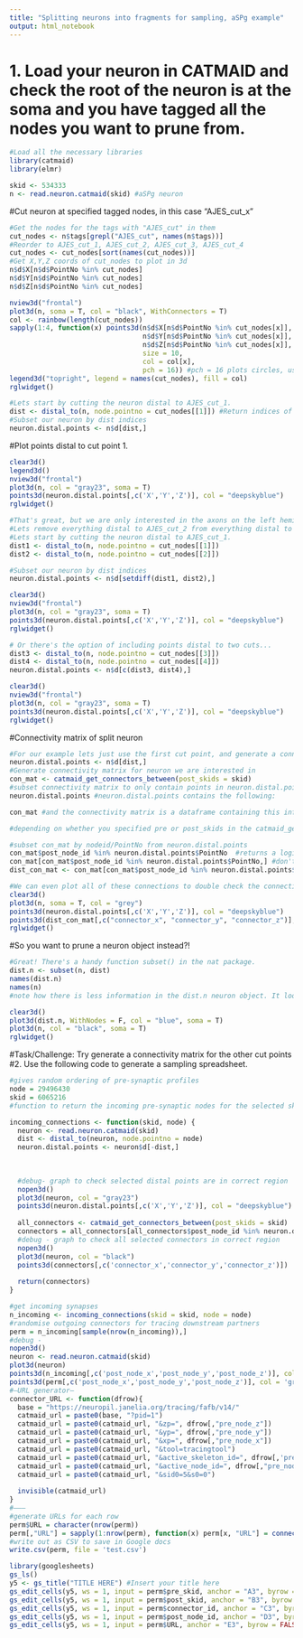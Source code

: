 ```yaml
---
title: "Splitting neurons into fragments for sampling, aSPg example"
output: html_notebook
---
```


# 1. Load your neuron in CATMAID and check the root of the neuron is at the soma and you have tagged all the nodes you want to prune from.

```r
#Load all the necessary libraries
library(catmaid)
library(elmr)
```

```r
skid <- 534333
n <- read.neuron.catmaid(skid) #aSPg neuron
```

#Cut neuron at specified tagged nodes, in this case "AJES_cut_x"
```r
#Get the nodes for the tags with "AJES_cut" in them
cut_nodes <- n$tags[grepl("AJES_cut", names(n$tags))]
#Reorder to AJES_cut_1, AJES_cut_2, AJES_cut_3, AJES_cut_4
cut_nodes <- cut_nodes[sort(names(cut_nodes))]
#Get X,Y,Z coords of cut_nodes to plot in 3d
n$d$X[n$d$PointNo %in% cut_nodes]
n$d$Y[n$d$PointNo %in% cut_nodes]
n$d$Z[n$d$PointNo %in% cut_nodes]
```
```r
nview3d("frontal")
plot3d(n, soma = T, col = "black", WithConnectors = T)
col <- rainbow(length(cut_nodes))
sapply(1:4, function(x) points3d(n$d$X[n$d$PointNo %in% cut_nodes[x]], 
                                 n$d$Y[n$d$PointNo %in% cut_nodes[x]],
                                 n$d$Z[n$d$PointNo %in% cut_nodes[x]],
                                 size = 10,
                                 col = col[x],
                                 pch = 16)) #pch = 16 plots circles, use ?points to find other shapes plotted with the pch argument.
legend3d("topright", legend = names(cut_nodes), fill = col)
rglwidget()
```


```r
#Lets start by cutting the neuron distal to AJES_cut_1.
dist <- distal_to(n, node.pointno = cut_nodes[[1]]) #Return indices of points in a neuron distal to a given node
#Subset our neuron by dist indices
neuron.distal.points <- n$d[dist,]
```
#Plot points distal to cut point 1.
```r
clear3d()
legend3d()
nview3d("frontal")
plot3d(n, col = "gray23", soma = T)
points3d(neuron.distal.points[,c('X','Y','Z')], col = "deepskyblue")
rglwidget()
```

```r
#That's great, but we are only interested in the axons on the left hemisphere. Not the ones on the right too.
#Lets remove everything distal to AJES_cut_2 from everything distal to AJES_cut1
#Lets start by cutting the neuron distal to AJES_cut_1.
dist1 <- distal_to(n, node.pointno = cut_nodes[[1]])
dist2 <- distal_to(n, node.pointno = cut_nodes[[2]])

#Subset our neuron by dist indices
neuron.distal.points <- n$d[setdiff(dist1, dist2),]

```

```r
clear3d()
nview3d("frontal")
plot3d(n, col = "gray23", soma = T)
points3d(neuron.distal.points[,c('X','Y','Z')], col = "deepskyblue")
rglwidget()

```

```r
# Or there's the option of including points distal to two cuts...
dist3 <- distal_to(n, node.pointno = cut_nodes[[3]])
dist4 <- distal_to(n, node.pointno = cut_nodes[[4]])
neuron.distal.points <- n$d[c(dist3, dist4),]
```

```r
clear3d()
nview3d("frontal")
plot3d(n, col = "gray23", soma = T)
points3d(neuron.distal.points[,c('X','Y','Z')], col = "deepskyblue")
rglwidget()
```

#Connectivity matrix of split neuron
```r
#For our example lets just use the first cut point, and generate a connectivity matrix for the distal neuron
neuron.distal.points <- n$d[dist,]
#Generate connectivity matrix for neuron we are interested in
con_mat <- catmaid_get_connectors_between(post_skids = skid)
#subset connectivity matrix to only contain points in neuron.distal.points
neuron.distal.points #neuron.distal.points contains the following:
```
```r
con_mat #and the connectivity matrix is a dataframe containing this informtation
```
```r
#depending on whether you specified pre or post_skids in the catmaid_get_connectors_between we can subset con_mat by post_node_id or pre_node_id. In this example we are using post_skids and post_node_id to look at inputs to our neuron.

#subset con_mat by nodeid/PointNo from neuron.distal.points
con_mat$post_node_id %in% neuron.distal.points$PointNo  #returns a logical matrix, TRUE values are connections in our distal branch.
con_mat[con_mat$post_node_id %in% neuron.distal.points$PointNo,] #don't forget the "," as con_mat is a dataframe.
dist_con_mat <- con_mat[con_mat$post_node_id %in% neuron.distal.points$PointNo,]
```
```r
#We can even plot all of these connections to double check the connections are in the right place.
clear3d()
plot3d(n, soma = T, col = "grey")
points3d(neuron.distal.points[,c('X','Y','Z')], col = "deepskyblue")
points3d(dist_con_mat[,c("connector_x", "connector_y", "connector_z")], col = "green", size = 5)
rglwidget()
```

#So you want to prune a neuron object instead?!
```r
#Great! There's a handy function subset() in the nat package.
dist.n <- subset(n, dist)
names(dist.n)
names(n)
#note how there is less information in the dist.n neuron object. It loosess connectivity information.
```

```r
clear3d()
plot3d(dist.n, WithNodes = F, col = "blue", soma = T)
plot3d(n, col = "black", soma = T)
rglwidget()
```


#Task/Challenge: Try generate a connectivity matrix for the other cut points
#2. Use the following code to generate a sampling spreadsheet.

```r
#gives random ordering of pre-synaptic profiles
node = 29496430
skid = 6065216
#function to return the incoming pre-synaptic nodes for the selected skid proximal of the provided cut point

incoming_connections <- function(skid, node) {
  neuron <- read.neuron.catmaid(skid)
  dist <- distal_to(neuron, node.pointno = node)
  neuron.distal.points <- neuron$d[-dist,]
  
  
  
  #debug- graph to check selected distal points are in correct region
  nopen3d()
  plot3d(neuron, col = "gray23")
  points3d(neuron.distal.points[,c('X','Y','Z')], col = "deepskyblue")
  
  all_connectors <- catmaid_get_connectors_between(post_skids = skid)
  connectors = all_connectors[all_connectors$post_node_id %in% neuron.distal.points$PointNo,]
  #debug - graph to check all selected connectors in correct region
  nopen3d()
  plot3d(neuron, col = "black")
  points3d(connectors[,c('connector_x','connector_y','connector_z')])
  
  return(connectors)
}

#get incoming synapses 
n_incoming <- incoming_connections(skid = skid, node = node)
#randomise outgoing connectors for tracing downstream partners
perm = n_incoming[sample(nrow(n_incoming)),]
#debug - 
nopen3d()
neuron <- read.neuron.catmaid(skid)
plot3d(neuron)
points3d(n_incoming[,c('post_node_x','post_node_y','post_node_z')], col='blue')
points3d(perm[,c('post_node_x','post_node_y','post_node_z')], col = 'green', size = 8)
#—URL generator—
connector_URL <- function(dfrow){
  base = "https://neuropil.janelia.org/tracing/fafb/v14/"
  catmaid_url = paste0(base, "?pid=1")
  catmaid_url = paste0(catmaid_url, "&zp=", dfrow[,"pre_node_z"])
  catmaid_url = paste0(catmaid_url, "&yp=", dfrow[,"pre_node_y"])
  catmaid_url = paste0(catmaid_url, "&xp=", dfrow[,"pre_node_x"])
  catmaid_url = paste0(catmaid_url, "&tool=tracingtool")
  catmaid_url = paste0(catmaid_url, "&active_skeleton_id=", dfrow[,'pre_skid'])
  catmaid_url = paste0(catmaid_url, "&active_node_id=", dfrow[,"pre_node_id"])
  catmaid_url = paste0(catmaid_url, "&sid0=5&s0=0")
  
  invisible(catmaid_url)
}
#———
#generate URLs for each row
perm$URL = character(nrow(perm))
perm[,"URL"] = sapply(1:nrow(perm), function(x) perm[x, "URL"] = connector_URL(perm[x,]))
#write out as CSV to save in Google docs
write.csv(perm, file = 'test.csv')

library(googlesheets)
gs_ls()
y5 <- gs_title("TITLE HERE") #Insert your title here
gs_edit_cells(y5, ws = 1, input = perm$pre_skid, anchor = "A3", byrow = FALSE, col_names = FALSE)
gs_edit_cells(y5, ws = 1, input = perm$post_skid, anchor = "B3", byrow = FALSE, col_names = FALSE)
gs_edit_cells(y5, ws = 1, input = perm$connector_id, anchor = "C3", byrow = FALSE, col_names = FALSE)
gs_edit_cells(y5, ws = 1, input = perm$post_node_id, anchor = "D3", byrow = FALSE, col_names = FALSE)
gs_edit_cells(y5, ws = 1, input = perm$URL, anchor = "E3", byrow = FALSE, col_names = FALSE)

```


